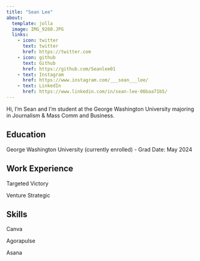 ```yaml
---
title: "Sean Lee"
about:
  template: jolla
  image: IMG_9260.JPG
  links:
    - icon: twitter
      text: twitter
      href: https://twitter.com
    - icon: github
      text: Github
      href: https://github.com/Seanlee01
    - text: Instagram
      href: https://www.instagram.com/___sean___lee/
    - text: LinkedIn
      href: https://www.linkedin.com/in/sean-lee-06baa71b5/
---
```


Hi, I'm Sean and I'm student at the George Washington University majoring in Journalism & Mass Comm and Business.

## Education

George Washington University (currently enrolled) - Grad Date: May 2024

## Work Experience

Targeted Victory

Venture Strategic

## Skills

Canva

Agorapulse

Asana
